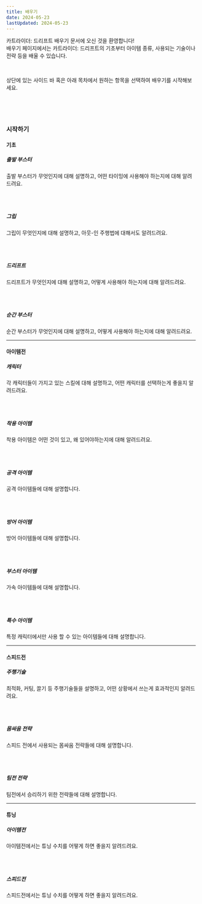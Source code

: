 ```yaml
---
title: 배우기
date: 2024-05-23
lastUpdated: 2024-05-23
---
```


카트라이더: 드리프트 배우기 문서에 오신 것을 환영합니다! <br/>
배우기 페이지에서는 카트라이더: 드리프트의 기초부터 아이템 종류, 사용되는 기술이나 전략 등을 배울 수 있습니다.

<br/>

상단에 있는 사이드 바 혹은 아래 목차에서 원하는 항목을 선택하여 배우기를 시작해보세요.

<br/><br/><br/>

### 시작하기

#### 기초

##### <Link href="/docs/learn/basic/startbooster">출발 부스터</Link>
출발 부스터가 무엇인지에 대해 설명하고, 어떤 타이밍에 사용해야 하는지에 대해 알려드려요.

<br/><br/>

##### <Link href="/docs/learn/basic/grip">그립</Link>
그립이 무엇인지에 대해 설명하고, 아웃-인 주행법에 대해서도 알려드려요.

<br/><br/>

##### <Link href="/docs/learn/basic/drift">드리프트</Link>
드리프트가 무엇인지에 대해 설명하고, 어떻게 사용해야 하는지에 대해 알려드려요.

<br/><br/>

##### <Link href="/docs/learn/basic/combo">순간 부스터</Link>
순간 부스터가 무엇인지에 대해 설명하고, 어떻게 사용해야 하는지에 대해 알려드려요.

---

#### 아이템전

##### <Link href="/docs/learn/item/character/dao">캐릭터</Link>
각 캐릭터들이 가지고 있는 스킬에 대해 설명하고, 어떤 캐릭터를 선택하는게 좋을지 알려드려요.

<br/><br/>

##### <Link href="/docs/learn/item/wear/balloon">착용 아이템</Link>
착용 아이템은 어떤 것이 있고, 왜 있어야하는지에 대해 알려드려요.

<br/><br/>

##### <Link href="/docs/learn/item/attack/banana">공격 아이템</Link>
공격 아이템들에 대해 설명합니다.

<br/><br/>

##### <Link href="/docs/learn/item/defence/electromagnetic">방어 아이템</Link>
방어 아이템들에 대해 설명합니다.

<br/><br/>

##### <Link href="/docs/learn/item/acceleration/booster">부스터 아이템</Link>
가속 아이템들에 대해 설명합니다.

<br/><br/>

##### <Link href="/docs/learn/item/special/sirenplus">특수 아이템</Link>
특정 캐릭터에서만 사용 할 수 있는 아이템들에 대해 설명합니다.

---

#### 스피드전

##### <Link href="/docs/learn/speed/tech/optimize">주행기술</Link>
최적화, 커팅, 끌기 등 주행기술들을 설명하고, 어떤 상황에서 쓰는게 효과적인지 알려드려요.

<br/><br/>

##### <Link href="/docs/learn/speed/struggle/defence">몸싸움 전략</Link>
스피드 전에서 사용되는 몸싸움 전략들에 대해 설명합니다.

<br/><br/>

##### <Link href="/docs/learn/speed/team/distance">팀전 전략</Link>
팀전에서 승리하기 위한 전략들에 대해 설명합니다.

---

#### 튜닝

##### <Link href="/docs/learn/tuning/item">아이템전</Link>
아이템전에서는 튜닝 수치를 어떻게 하면 좋을지 알려드려요.

<br/><br/>

##### <Link href="/docs/learn/tuning/speed">스피드전</Link>
스피드전에서는 튜닝 수치를 어떻게 하면 좋을지 알려드려요.
